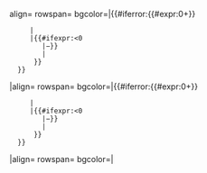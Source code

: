 <includeonly>align={{{align|right}}} rowspan={{{rowspan|1}}} bgcolor={{{bgcolour|white}}}|{{#iferror:{{#expr:0+{{{1|}}}}}
      |<span style="display:none" class="sortkey">-1e500</span>{{{s|}}}{{{pre|}}}{{{1}}}{{{suf|}}}{{{s|}}}{{change/error}}
      |{{#ifexpr:{{{1}}}<0
         |{{{s|}}}{{{pre|}}}−{{formatnum:{{#expr:-{{{1}}}}}}}{{{suf|}}}{{{s|}}}
         |{{{s|}}}{{{pre|}}}{{formatnum:{{{1}}}}}{{{suf|}}}{{{s|}}}
       }}
   }}
|align={{{align|right}}} rowspan={{{rowspan|1}}} bgcolor={{{bgcolour|white}}}|{{#iferror:{{#expr:0+{{{2|}}}}}
      |<span style="display:none" class="sortkey">-1e500</span>{{{s|}}}{{{pre|}}}{{{2}}}{{{suf|}}}{{{s|}}}
      |{{#ifexpr:{{{2}}}<0
         |{{{s|}}}{{{pre|}}}−{{formatnum:{{#expr:-{{{2}}}}}}}{{{suf|}}}{{{s|}}}
         |{{{s|}}}{{{pre|}}}{{formatnum:{{{2}}}}}{{{suf|}}}{{{s|}}}
       }}
   }}
|align={{{align|right}}} rowspan={{{rowspan|1}}} bgcolor={{{bgcolour|white}}}|{{change/outIoffSon|{{{1}}}|{{{2}}}|dec={{{dec|2}}}|s={{{s|}}}}}</includeonly>